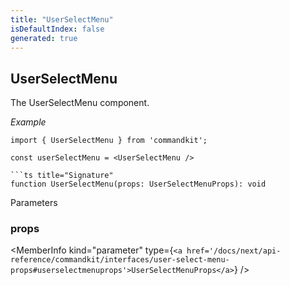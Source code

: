```yaml
---
title: "UserSelectMenu"
isDefaultIndex: false
generated: true
---
```



<!-- This file was generated from the CommandKit source. Do not modify. Instead, re-run the "docgen" script -->


## UserSelectMenu

<GenerationInfo sourceFile="packages/commandkit/src/components/v1/select-menu/SelectMenu.ts" sourceLine="196" packageName="commandkit" />

The UserSelectMenu component.



*Example*

```tsx
import { UserSelectMenu } from 'commandkit';

const userSelectMenu = <UserSelectMenu />

```ts title="Signature"
function UserSelectMenu(props: UserSelectMenuProps): void
```
Parameters

### props

<MemberInfo kind="parameter" type={`<a href='/docs/next/api-reference/commandkit/interfaces/user-select-menu-props#userselectmenuprops'>UserSelectMenuProps</a>`} />

